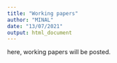 ```yaml
---
title: "Working papers"
author: "MINAL"
date: "13/07/2021"
output: html_document
---
```


here, working papers will be posted.